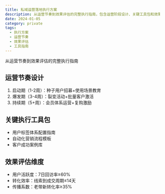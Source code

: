```yaml
---
title: 私域运营落地执行方案
description: 从运营节奏到效果评估的完整执行指南，包含运营阶段设计、关键工具包和效果评估维度
date: 2024-01-05
category: private
tags:
  - 执行方案
  - 运营节奏
  - 效果评估
  - 工具指南
---
```


从运营节奏到效果评估的完整执行指南

## 运营节奏设计

1. 启动期（1-2周）：种子用户招募+使用场景教育
2. 爆发期（3-4周）：裂变活动+批量客户激活
3. 持续期（5+周）：会员体系运营+复购激励

## 关键执行工具包

- 用户标签体系配置指南
- 自动化营销流程模板
- 客户成功案例库

## 效果评估维度

- 用户活跃度：7日回访率≥60%
- 转化效率：线索到成交周期≤14天
- 传播系数：老带新转化率≥35%